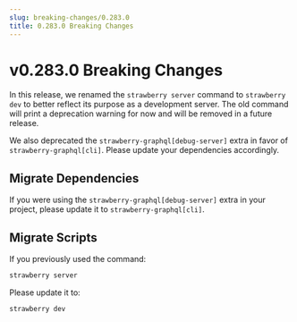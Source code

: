 ```yaml
---
slug: breaking-changes/0.283.0
title: 0.283.0 Breaking Changes
---
```


# v0.283.0 Breaking Changes

In this release, we renamed the `strawberry server` command to `strawberry dev`
to better reflect its purpose as a development server. The old command will
print a deprecation warning for now and will be removed in a future release.

We also deprecated the `strawberry-graphql[debug-server]` extra in favor of
`strawberry-graphql[cli]`. Please update your dependencies accordingly.

## Migrate Dependencies

If you were using the `strawberry-graphql[debug-server]` extra in your project,
please update it to `strawberry-graphql[cli]`.

## Migrate Scripts

If you previously used the command:

```bash
strawberry server
```

Please update it to:

```bash
strawberry dev
```
